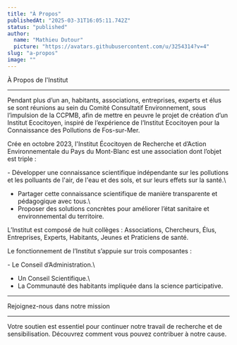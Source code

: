 ```yaml
---
title: "À Propos"
publishedAt: "2025-03-31T16:05:11.742Z"
status: "published"
author:
  name: "Mathieu Dutour"
  picture: "https://avatars.githubusercontent.com/u/3254314?v=4"
slug: "a-propos"
image: ""
---
```


À Propos de l'Institut

---

Pendant plus d’un an, habitants, associations, entreprises, experts et élus se sont réunions au sein du Comité Consultatif Environnement, sous l’impulsion de la CCPMB, afin de mettre en peuvre le projet de création d’un Institut Ecocitoyen, inspiré de l’expérience de l’Institut Ecocitoyen pour la Connaissance des Pollutions de Fos-sur-Mer.

Crée en octobre 2023, l'Institut Écocitoyen de Recherche et d’Action Environnementale du Pays du Mont-Blanc est une association dont l’objet est triple :

\- Développer une connaissance scientifique indépendante sur les pollutions et les polluants de l'air, de l'eau et des sols, et sur leurs effets sur la santé.\
- Partager cette connaissance scientifique de manière transparente et pédagogique avec tous.\
- Proposer des solutions concrètes pour améliorer l’état sanitaire et environnemental du territoire.

L’Institut est composé de huit collèges : Associations, Chercheurs, Élus, Entreprises, Experts, Habitants, Jeunes et Praticiens de santé.

Le fonctionnement de l’Institut s’appuie sur trois composantes :

\- Le Conseil d’Administration.\
- Un Conseil Scientifique.\
- La Communauté des habitants impliquée dans la science participative.

---

Rejoignez-nous dans notre mission

---

Votre soutien est essentiel pour continuer notre travail de recherche et de sensibilisation. Découvrez comment vous pouvez contribuer à notre cause.